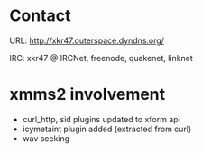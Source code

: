=Contact=

URL: [http://xkr47.outerspace.dyndns.org/ http://xkr47.outerspace.dyndns.org/]

IRC: xkr47 @ IRCNet, freenode, quakenet, linknet

=xmms2 involvement=
* curl_http, sid plugins updated to xform api
* icymetaint plugin added (extracted from curl)
* wav seeking
